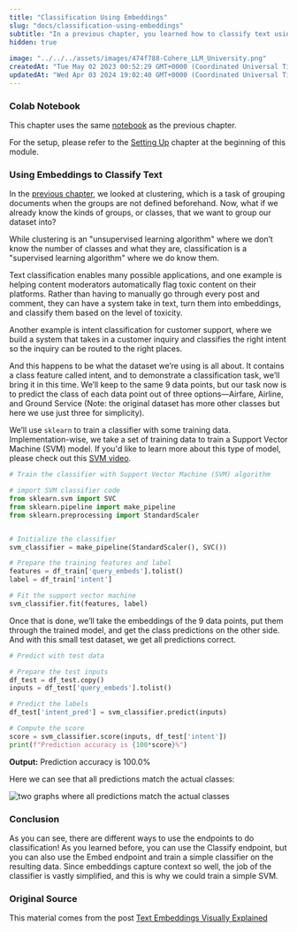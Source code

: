 ```yaml
---
title: "Classification Using Embeddings"
slug: "docs/classification-using-embeddings"
subtitle: "In a previous chapter, you learned how to classify text using the Classify endpoint. However, there are more ways to classify text, and one of them is using embeddings! In this chapter you'll learn how."
hidden: true
 
image: "../../../assets/images/474f788-Cohere_LLM_University.png"
createdAt: "Tue May 02 2023 00:52:29 GMT+0000 (Coordinated Universal Time)"
updatedAt: "Wed Apr 03 2024 19:02:40 GMT+0000 (Coordinated Universal Time)"
---
```

### Colab Notebook

This chapter uses the same [notebook](https://github.com/cohere-ai/cohere-developer-experience/blob/main/notebooks/llmu/Visualizing_Text_Embeddings.ipynb) as the previous chapter.

For the setup, please refer to the <a target="_blank" href="/docs/setting-up">Setting Up</a> chapter at the beginning of this module.

### Using Embeddings to Classify Text

In the <a target="_blank" href="/docs/clustering-using-embeddings">previous chapter</a>, we looked at clustering, which is a task of grouping documents when the groups are not defined beforehand. Now, what if we already know the kinds of groups, or classes, that we want to group our dataset into?

While clustering is an "unsupervised learning algorithm" where we don’t know the number of classes and what they are, classification is a "supervised learning algorithm" where we do know them.

Text classification enables many possible applications, and one example is helping content moderators automatically flag toxic content on their platforms. Rather than having to manually go through every post and comment, they can have a system take in text, turn them into embeddings, and classify them based on the level of toxicity.

Another example is intent classification for customer support, where we build a system that takes in a customer inquiry and classifies the right intent so the inquiry can be routed to the right places.

And this happens to be what the dataset we’re using is all about. It contains a class feature called intent, and to demonstrate a classification task, we’ll bring it in this time. We’ll keep to the same 9 data points, but our task now is to predict the class of each data point out of three options—Airfare, Airline, and Ground Service (Note: the original dataset has more other classes but here we use just three for simplicity).

We’ll use `sklearn` to train a classifier with some training data. Implementation-wise, we take a set of training data to train a Support Vector Machine (SVM) model. If you'd like to learn more about this type of model, please check out this <a target="_blank" href="https://www.youtube.com/watch?v=Lpr__X8zuE8">SVM video</a>.

```python PYTHON
# Train the classifier with Support Vector Machine (SVM) algorithm

# import SVM classifier code
from sklearn.svm import SVC
from sklearn.pipeline import make_pipeline
from sklearn.preprocessing import StandardScaler


# Initialize the classifier
svm_classifier = make_pipeline(StandardScaler(), SVC())

# Prepare the training features and label
features = df_train['query_embeds'].tolist()
label = df_train['intent']

# Fit the support vector machine
svm_classifier.fit(features, label)
```

Once that is done, we’ll take the embeddings of the 9 data points, put them through the trained model, and get the class predictions on the other side. And with this small test dataset, we get all predictions correct.

```python PYTHON
# Predict with test data

# Prepare the test inputs
df_test = df_test.copy()
inputs = df_test['query_embeds'].tolist()

# Predict the labels
df_test['intent_pred'] = svm_classifier.predict(inputs)

# Compute the score
score = svm_classifier.score(inputs, df_test['intent'])
print(f"Prediction accuracy is {100*score}%")
```

**Output:** Prediction accuracy is 100.0%

Here we can see that all predictions match the actual classes:


<img src='../../../assets/images/bc5cfb4-image.png' alt='two graphs where all predictions match the actual classes' />

### Conclusion

As you can see, there are different ways to use the endpoints to do classification! As you learned before, you can use the Classify endpoint, but you can also use the Embed endpoint and train a simple classifier on the resulting data. Since embeddings capture context so well, the job of the classifier is vastly simplified, and this is why we could train a simple SVM.

### Original Source

This material comes from the post <a target="_blank" href="https://cohere.com/llmu/text-embeddings/">Text Embeddings Visually Explained</a>

